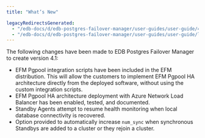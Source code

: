 ```yaml
---
title: "What’s New"

legacyRedirectsGenerated:
  - "/edb-docs/d/edb-postgres-failover-manager/user-guides/user-guide/4.1/whats_new.html"
  - "/edb-docs/d/edb-postgres-failover-manager/user-guides/user-guide/latest/whats_new.html"
---
```


<div id="whats_new" class="registered_link"></div>

The following changes have been made to EDB Postgres Failover Manager to create version 4.1:

-   EFM Pgpool integration scripts have been included in the EFM distribution. This will allow the customers to implement EFM Pgpool HA architecture directly from the deployed software, without using the custom integration scripts.
-   EFM Pgpool HA architecture deployment with Azure Network Load Balancer has been enabled, tested, and documented.
-   Standby Agents attempt to resume health monitoring when local database connectivity is recovered.
-   Option provided to automatically increase `num_sync` when synchronous Standbys are added to a cluster or they rejoin a cluster.
